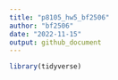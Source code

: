 ```yaml
---
title: "p8105_hw5_bf2506"
author: "bf2506"
date: "2022-11-15"
output: github_document
---
```

```r
library(tidyverse)
```
